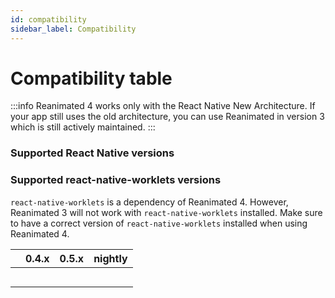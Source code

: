```yaml
---
id: compatibility
sidebar_label: Compatibility
---
```


# Compatibility table

:::info
Reanimated 4 works only with the React Native New Architecture. If your app still uses the old architecture, you can use Reanimated in version 3 which is still actively maintained.
:::

### Supported React Native versions
<ReanimatedCompatibility />

### Supported react-native-worklets versions

`react-native-worklets` is a dependency of Reanimated 4. However, Reanimated 3 will not work with `react-native-worklets` installed. Make sure to have a correct version of `react-native-worklets` installed when using Reanimated 4.

<div className="compatibility">

|                              | 0.4.x  | 0.5.x  | nightly |
| ---------------------------- | ------ | ------ | ------- |
| <Version version="nightly"/> | <No/>  | <No/>  | <Yes/>  |
| <Version version="4.1.x"/>   | <No/>  | <Yes/> | <No/>   |
| <Version version="4.0.x" />  | <Yes/> | <No/>  | <No/>   |
| <Spacer/>                    |        |        |         |
| <Version version="3.x.x"/>   | <No/>  | <No/>  | <No/>   |

</div>
